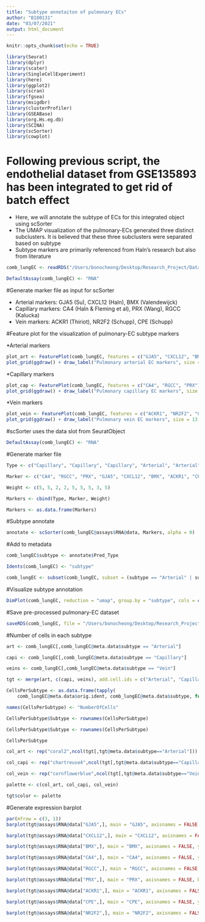 ```yaml
---
title: "Subtype annotaiton of pulmonary ECs"
author: "B180131"
date: "03/07/2021"
output: html_document
---
```


```r
knitr::opts_chunk$set(echo = TRUE)
```


```r
library(Seurat) 
library(dplyr)
library(scater)
library(SingleCellExperiment)
library(here)
library(ggplot2)
library(scran)
library(fgsea)
library(msigdbr)
library(clusterProfiler)
library(GSEABase)
library(org.Hs.eg.db)
library(SCINA)
library(scSorter)
library(cowplot)
```


# Following previous script, the endothelial dataset from GSE135893 has been integrated to get rid of batch effect

* Here, we will annotate the subtype of ECs for this integrated object using scSorter
* The UMAP visualization of the pulmonary-ECs generated three distinct subclusters. It is believed that these three subclusters were separated based on subtype
* Subtype markers are primarily referenced from Haln's research but also from literature


```r
comb_lungEC <- readRDS("/Users/bonocheong/Desktop/Research_Project/Datasets/Dissertation/data/lungEC_int.RDS")

DefaultAssay(comb_lungEC) <- "RNA"
```


#Generate marker file as input for scSorter

* Arterial markers: GJA5 (Su), CXCL12 (Haln), BMX (Valendewijck)
* Capillary markers: CA4 (Haln & Fleming et al), PRX (Wang), RGCC (Kalucka)
* Vein markers: ACKR1 (Thiriot), NR2F2 (Schupp), CPE (Schupp)



#Feature plot for the visualization of pulmonary-EC subtype markers 

*Arterial markers
```r
plot_art <- FeaturePlot(comb_lungEC, features = c("GJA5", "CXCL12", "BMX"))
plot_grid(ggdraw() + draw_label("Pulmonary arterial EC markers", size = 13, fontface = "bold"), plot_art, ncol = 1, rel_heights = c(0.1,1))
```


*Capillary markers
```r
plot_cap <- FeaturePlot(comb_lungEC, features = c("CA4", "RGCC", "PRX"))
plot_grid(ggdraw() + draw_label("Pulmonary capillary EC markers", size = 13, fontface = "bold"), plot_cap, ncol = 1, rel_heights = c(0.1,1))
```


*Vein markers
```r
plot_vein <- FeaturePlot(comb_lungEC, features = c("ACKR1", "NR2F2", "CPE"))
plot_grid(ggdraw() + draw_label("Pulmonary vein EC markers", size = 13, fontface = "bold"), plot_vein, ncol = 1, rel_heights = c(0.1,1))
```

#scSorter uses the data slot from SeuratObject
```r
DefaultAssay(comb_lungEC) <- "RNA"
```


#Generate marker file
```r
Type <- c("Capillary", "Capillary", "Capillary", "Arterial", "Arterial", "Arterial", "Vein", "Vein", "Vein")

Marker <- c("CA4", "RGCC", "PRX", "GJA5", "CXCL12", "BMX", "ACKR1", "CPE", "NR2F2")

Weight <- c(5, 5, 2, 2, 5, 5, 5, 3, 5)

Markers <- cbind(Type, Marker, Weight)

Markers <- as.data.frame(Markers)
```


#Subtype annotate
```r
annotate <- scSorter(comb_lungEC@assays$RNA@data, Markers, alpha = 0)
```


#Add to metadata
```r
comb_lungEC$subtype <- annotate$Pred_Type

Idents(comb_lungEC) <- "subtype"

comb_lungEC <- subset(comb_lungEC, subset = (subtype == "Arterial" | subtype == "Capillary" | subtype == "Vein"))
```


#Visualize subtype annotation
```r
DimPlot(comb_lungEC, reduction = "umap", group.by = "subtype", cols = c("coral2", "chartreuse4","cornflowerblue")) + ggtitle("Pulmonary EC subtype") + theme(plot.title = element_text(hjust = 0.5))
```


#Save pre-processed pulmonary-EC dataset
```r
saveRDS(comb_lungEC, file = "/Users/bonocheong/Desktop/Research_Project/Datasets/Dissertation/data/pEC_SubAnnot.RDS")
```


#Number of cells in each subtype
```r
art <- comb_lungEC[,comb_lungEC@meta.data$subtype == "Arterial"]

capi <- comb_lungEC[,comb_lungEC@meta.data$subtype == "Capillary"]

veins <- comb_lungEC[,comb_lungEC@meta.data$subtype == "Vein"]

tgt <- merge(art, c(capi, veins), add.cell.ids = c("Arterial", "Capillary", "Vein"))
```


```r
CellsPerSubtype <- as.data.frame(tapply(
    comb_lungEC@meta.data$orig.ident, comb_lungEC@meta.data$subtype, function(x) length(x) ))

names(CellsPerSubtype) <- "NumberOfCells"

CellsPerSubtype$Subtype <- rownames(CellsPerSubtype)

CellsPerSubtype$Subtype <- rownames(CellsPerSubtype)

CellsPerSubtype
```


```r
col_art <- rep("coral2",ncol(tgt[,tgt@meta.data$subtype=="Arterial"]))

col_capi <- rep("chartreuse4",ncol(tgt[,tgt@meta.data$subtype=="Capillary"]))

col_vein <- rep("cornflowerblue",ncol(tgt[,tgt@meta.data$subtype=="Vein"]))

palette <- c(col_art, col_capi, col_vein)

tgt$color <- palette
```


#Generate expression barplot
```r
par(mfrow = c(3, 1))
barplot(tgt@assays$RNA@data["GJA5",], main = "GJA5", axisnames = FALSE, ylab = "Expression", border = tgt$color, cex.axis = 2, cex.main = 3, cex.lab = 1.5) 

barplot(tgt@assays$RNA@data["CXCL12",], main = "CXCL12", axisnames = FALSE, ylab = "Expression", border = tgt$color, cex.axis = 2, cex.main = 3, cex.lab = 1.5)

barplot(tgt@assays$RNA@data["BMX",], main = "BMX", axisnames = FALSE, ylab = "Expression", border = tgt$color, cex.axis = 2, cex.main = 3, cex.lab = 1.5)

barplot(tgt@assays$RNA@data["CA4",], main = "CA4", axisnames = FALSE, ylab = "Expression", border = tgt$color, cex.axis = 2, cex.main = 3, cex.lab = 1.5)

barplot(tgt@assays$RNA@data["RGCC",], main = "RGCC", axisnames = FALSE, ylab = "Expression", border = tgt$color, cex.axis = 2, cex.main = 3, cex.lab = 1.5)

barplot(tgt@assays$RNA@data["PRX",], main = "PRX", axisnames = FALSE, border = tgt$color, ylab = "Expression", cex.axis = 2, cex.main = 3, cex.lab = 1.5)

barplot(tgt@assays$RNA@data["ACKR1",], main = "ACKR1", axisnames = FALSE, ylab = "Expression", border = tgt$color, cex.axis = 2, cex.main = 3, cex.lab = 1.5)

barplot(tgt@assays$RNA@data["CPE",], main = "CPE", axisnames = FALSE, ylab = "Expression", border = tgt$color, cex.axis = 2, cex.main = 3, cex.lab = 1.5)

barplot(tgt@assays$RNA@data["NR2F2",], main = "NR2F2", axisnames = FALSE, ylab = "Expression", border = tgt$color, cex.axis = 2, cex.main = 3, cex.lab = 1.5)
```